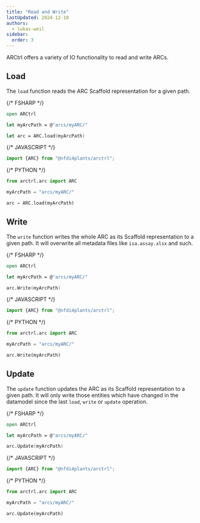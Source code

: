 ```yaml
---
title: "Read and Write"
lastUpdated: 2024-12-10
authors:
  - lukas-weil
sidebar:
  order: 3
---
```



ARCtrl offers a variety of IO functionality to read and write ARCs. 

## Load

The `load` function reads the ARC Scaffold representation for a given path.

<Tabs syncKey="pl">

{/* FSHARP */}
<TabItem label="FSharp" icon='seti:'>

```fsharp
open ARCtrl

let myArcPath = @"arcs/myARC/"

let arc = ARC.load(myArcPath)
```
</TabItem>

{/* JAVASCRIPT */}
<TabItem label="Javascript" icon='seti:javascript'>

```js
import {ARC} from "@nfdi4plants/arctrl";
```
</TabItem>

{/* PYTHON */}
<TabItem label="Python" icon='seti:python'>

```py
from arctrl.arc import ARC

myArcPath = "arcs/myARC/"

arc = ARC.load(myArcPath)
```

</TabItem>
</Tabs>


## Write

The `write` function writes the whole ARC as its Scaffold representation to a given path. It will overwrite all metadata files like `isa.assay.xlsx` and such.

<Tabs syncKey="pl">

{/* FSHARP */}
<TabItem label="FSharp" icon='seti:'>

```fsharp
open ARCtrl

let myArcPath = @"arcs/myARC/"

arc.Write(myArcPath)
```
</TabItem>

{/* JAVASCRIPT */}
<TabItem label="Javascript" icon='seti:javascript'>

```js
import {ARC} from "@nfdi4plants/arctrl";
```
</TabItem>

{/* PYTHON */}
<TabItem label="Python" icon='seti:python'>

```py
from arctrl.arc import ARC

myArcPath = "arcs/myARC/"

arc.Write(myArcPath)
```

</TabItem>
</Tabs>


## Update

The `update` function updates the ARC as its Scaffold representation to a given path. 
It will only write those entities which have changed in the datamodel since the last `load`, `write` or `update` operation.

<Tabs syncKey="pl">

{/* FSHARP */}
<TabItem label="FSharp" icon='seti:'>

```fsharp
open ARCtrl

let myArcPath = @"arcs/myARC/"

arc.Update(myArcPath)
```
</TabItem>

{/* JAVASCRIPT */}
<TabItem label="Javascript" icon='seti:javascript'>

```js
import {ARC} from "@nfdi4plants/arctrl";
```
</TabItem>

{/* PYTHON */}
<TabItem label="Python" icon='seti:python'>

```py
from arctrl.arc import ARC

myArcPath = "arcs/myARC/"

arc.Update(myArcPath)
```

</TabItem>
</Tabs>